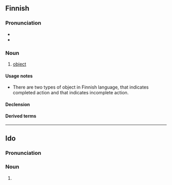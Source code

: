==Finnish==

===Pronunciation===
* {{IPA|[ˈo̞bje̞kti]|lang=fi}}
* {{hyphenation|ob|jek|ti|lang=fi}}

===Noun===
{{fi-noun}}

# [[object]]

====Usage notes====
* There are two types of object in Finnish language, {{m|fi|kokonaisobjekti||total object}} that indicates completed action and {{m|fi|osaobjekti||partial object}} that indicates incomplete action. 

====Declension====
{{fi-decl-risti|objekt|||a}}

====Derived terms====
{{der4
|fi|epäsuora objekti
|kokonaisobjekti
|objektiivinen
|osaobjekti
|seksiobjekti
|seksuaaliobjekti
|sukupuoliobjekti}}

----

==Ido==

===Pronunciation===
{{io-IPA}}

===Noun===
{{head|io|noun plural form}}

# {{plural of|objekto|lang=io}}